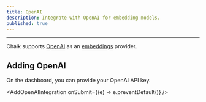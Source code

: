 ```yaml
---
title: OpenAI
description: Integrate with OpenAI for embedding models.
published: true
---
```



---

Chalk supports [OpenAI](https://openai.com/product) as an [embeddings](/docs/embeddings#openai) provider.

## Adding OpenAI

On the dashboard, you can provide your OpenAI API key.

<AddOpenAIIntegration onSubmit={(e) => e.preventDefault()} />
